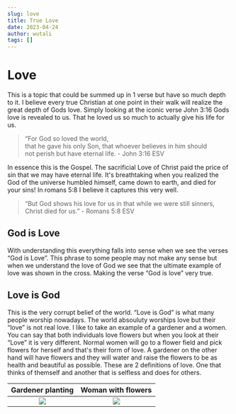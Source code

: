 ```yaml
---
slug: love
title: True Love
date: 2023-04-24
author: wutali
tags: []
---
```

# Love

This is a topic that could be summed up in 1 verse but have so much depth to it. I believe every true Christian at one point in their walk will realize the great depth of Gods love. Simply looking at the iconic verse John 3:16 Gods love is revealed to us. That he loved us so much to actually give his life for us.

> “For God so loved the world, that he gave his only Son, that whoever believes in him should not perish but have eternal life. - John 3:16 ESV

In essence this is the Gospel. The sacrificial Love of Christ paid the price of sin that we may have eternal life. It's breathtaking when you realized the God of the universe humbled himself, came down to earth, and died for your sins! In romans 5:8 I believe it captures this very well.

> “But God shows his love for us in that while we were still sinners, Christ died for us.” - Romans 5:8 ESV

## God is Love

With understanding this everything falls into sense when we see the verses “God is Love”. This phrase to some people may not make any sense but when we understand the love of God we see that the ultimate example of love was shown in the cross. Making the verse “God is love” very true.

## Love is God

This is the very corrupt belief of the world. “Love is God” is what many people worship nowadays. The world absouluty worships love but their “love” is not real love. I like to take an example of a gardener and a women. You can say that both individuals love flowers but when you look at their “Love” it is very different. Normal women will go to a flower field and pick flowers for herself and that's their form of love. A gardener on the other hand will have flowers and they will water and raise the flowers to be as health and beautiful as possible. These are 2 definitions of love. One that thinks of themself and another that is selfless and does for others.



  Gardener planting           |  Woman with flowers
:-------------------------:|:-------------------------:
![](https://images.unsplash.com/photo-1569880153113-76e33fc52d5f?ixlib=rb-4.0.3&q=85&fm=jpg&crop=entropy&cs=srgb&w=4800)  |  ![](https://images.unsplash.com/photo-1531859915851-ae5d88d43bf3?ixlib=rb-4.0.3&q=85&fm=jpg&crop=entropy&cs=srgb&w=4800)
